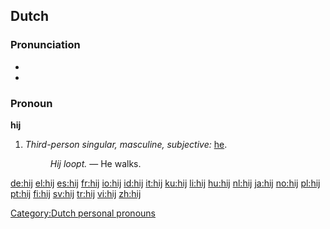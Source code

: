 ==Dutch==

===Pronunciation===
* {{audio|Nl-hij.ogg|audio}}
* {{IPA|/hɛɪ̯/|lang=nl}}

===Pronoun===
'''hij'''

# ''Third-person singular, masculine, subjective:'' [[he]].
#: ''Hij loopt.'' &mdash; He walks.



[[Category:Dutch personal pronouns]]

[[de:hij]]
[[el:hij]]
[[es:hij]]
[[fr:hij]]
[[io:hij]]
[[id:hij]]
[[it:hij]]
[[ku:hij]]
[[li:hij]]
[[hu:hij]]
[[nl:hij]]
[[ja:hij]]
[[no:hij]]
[[pl:hij]]
[[pt:hij]]
[[fi:hij]]
[[sv:hij]]
[[tr:hij]]
[[vi:hij]]
[[zh:hij]]